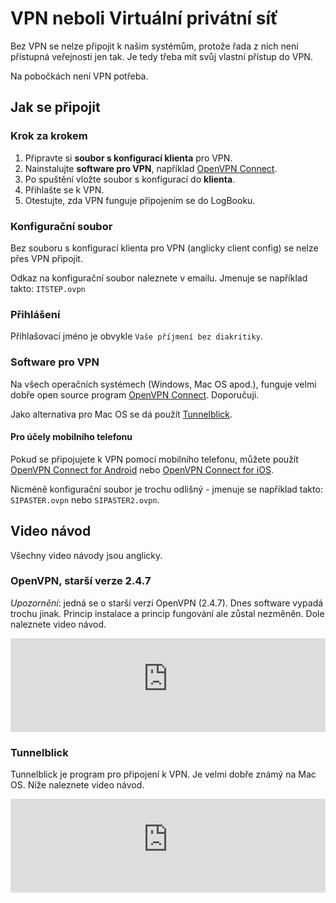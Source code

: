 
# VPN neboli Virtuální privátní síť
Bez VPN se nelze připojit k našim systémům, protože řada z nich není přístupná veřejnosti jen tak. Je tedy třeba mít svůj vlastní přístup do VPN.

Na pobočkách není VPN potřeba.

## Jak se připojit

### Krok za krokem
1. Připravte si **soubor s konfigurací klienta** pro VPN. 
2. Nainstalujte **software pro VPN**, například [OpenVPN Connect](https://openvpn.net/vpn-client/).
3. Po spuštění vložte soubor s konfigurací do **klienta**.
4. Přihlašte se k VPN.
5. Otestujte, zda VPN funguje připojením se do LogBooku.

### Konfigurační soubor
Bez souboru s konfigurací klienta pro VPN (anglicky client config) se nelze přes VPN připojit.

Odkaz na konfigurační soubor naleznete v emailu. Jmenuje se například takto: `ITSTEP.ovpn`

### Přihlášení
Přihlašovací jméno je obvykle `Vaše příjmení bez diakritiky`.

### Software pro VPN
Na všech operačních systémech (Windows, Mac OS apod.), funguje velmi dobře open source program [OpenVPN Connect](https://openvpn.net/vpn-client/). Doporučuji.

Jako alternativa pro Mac OS se dá použít [Tunnelblick](https://tunnelblick.net/).

#### Pro účely mobilního telefonu
Pokud se připojujete k VPN pomocí mobilního telefonu, můžete použít [OpenVPN Connect for Android](https://play.google.com/store/apps/details?id=net.openvpn.openvpn&hl=cs&gl=US) nebo [OpenVPN Connect for iOS](https://apps.apple.com/cz/app/openvpn-connect/id590379981?l=cs).

Nicméně konfigurační soubor je trochu odlišný - jmenuje se například takto: `SIPASTER.ovpn` nebo `SIPASTER2.ovpn`.

## Video návod
Všechny video návody jsou anglicky.

### OpenVPN, starší verze 2.4.7
*Upozornění*: jedná se o starší verzi OpenVPN (2.4.7). Dnes software vypadá trochu jinak. Princip instalace a princip fungování ale zůstal nezměněn. Dole naleznete video návod.

<Bleed>
  <iframe width="100%" height="auto" src="https://www.youtube-nocookie.com/embed/zhGN4LdQsms?rel=0&version=3&modestbranding=1&autohide=1&showinfo=0" title="YouTube video player" frameborder="0" allow="accelerometer; autoplay; clipboard-write; encrypted-media; gyroscope; picture-in-picture" allowfullscreen style={{aspectRatio: "1280 / 720"}}></iframe>
</Bleed>

### Tunnelblick
Tunnelblick je program pro připojení k VPN. Je velmi dobře známý na Mac OS. Níže naleznete video návod.

<Bleed>
  <iframe width="100%" height="auto" src="https://www.youtube-nocookie.com/embed/SXkeVDlw0Fw?rel=0&version=3&modestbranding=1&autohide=1&showinfo=0" title="YouTube video player" frameborder="0" allow="accelerometer; autoplay; clipboard-write; encrypted-media; gyroscope; picture-in-picture" allowfullscreen style={{aspectRatio: "1280 / 800"}}></iframe>
</Bleed>